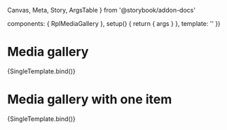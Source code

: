   Canvas,
  Meta,
  Story,
  ArgsTable
} from '@storybook/addon-docs'

  components: { RplMediaGallery },
  setup() {
    return { args }
  },
  template: '<RplMediaGallery v-bind="args" />'
})

<Meta
  title='WIP/Components/Media gallery'
  component={RplMediaGallery}
/>

# Media gallery

<ArgsTable of={RplMediaGallery} />

<Canvas>
  <Story
    name='Default'
    play={a11yStoryCheck}
    args={{
      items: [{
        title: 'Media title',
        caption: 'Optional media caption content section',
        thumbnail: svgPlaceholder({ width: 1200, height: 800, bgColor: '#ccc', fgColor: '#444' }),
        image: svgPlaceholder({ width: 2400, height: 1440, bgColor: '#ccc', fgColor: '#444' })
      }, {
        title: 'Another media title',
        caption: 'Another optional media caption content section',
        thumbnail: svgPlaceholder({ width: 1200, height: 800, bgColor: '#a0e6fb', fgColor: '#283437' }),
        image: svgPlaceholder({ width: 2400, height: 1440, bgColor: '#a0e6fb', fgColor: '#283437' })
      }, {
        title: 'The media title',
        caption: 'Yet another optional media caption content section',
        thumbnail: svgPlaceholder({ width: 1200, height: 800, bgColor: '#ecd9ff', fgColor: '#2e2537' }),
        image: svgPlaceholder({ width: 2400, height: 1440, bgColor: '#ecd9ff', fgColor: '#2e2537' })
      }]
    }}
  >
    {SingleTemplate.bind()}
  </Story>
</Canvas>

# Media gallery with one item

<Canvas>
  <Story
    name='Single item'
    play={a11yStoryCheck}
    args={{
      items: [{
        title: 'Media title',
        caption: 'Optional media caption content section',
        thumbnail: svgPlaceholder({ width: 1200, height: 800, bgColor: '#ccc', fgColor: '#444' }),
        image: svgPlaceholder({ width: 2400, height: 1440, bgColor: '#ccc', fgColor: '#444' })
      }]
    }}
  >
    {SingleTemplate.bind()}
  </Story>
</Canvas>
